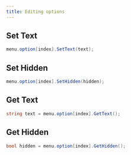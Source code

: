 ```yaml
---
title: Editing options
---
```


## Set Text

```cs
menu.option[index].SetText(text);
```

## Set Hidden

```cs
menu.option[index].SetHidden(hidden);
```

## Get Text

```cs
string text = menu.option[index].GetText();
```

## Get Hidden

```cs
bool hidden = menu.option[index].GetHidden();
```
